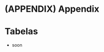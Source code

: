 <!-- # Final Words -->

<!-- We have finished a nice book. -->

# (APPENDIX) Appendix {-} 

# Tabelas

- soon

